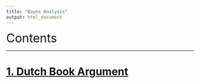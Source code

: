 ```yaml
---
title: "Bayes Analysis"
output: html_document
---
```


<font size=6>Contents</font>

***

# [1. Dutch Book Argument](DutchBookArgument.html)
